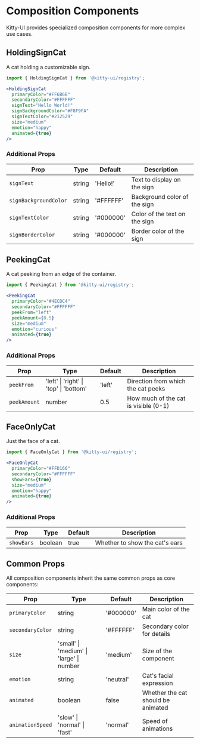 # Composition Components

Kitty-UI provides specialized composition components for more complex use cases.

## HoldingSignCat

A cat holding a customizable sign.

```jsx
import { HoldingSignCat } from '@kitty-ui/registry';

<HoldingSignCat 
  primaryColor="#FF6B6B"
  secondaryColor="#FFFFFF"
  signText="Hello World!"
  signBackgroundColor="#F8F9FA"
  signTextColor="#212529"
  size="medium"
  emotion="happy"
  animated={true}
/>
```

### Additional Props

| Prop | Type | Default | Description |
|------|------|---------|-------------|
| `signText` | string | 'Hello!' | Text to display on the sign |
| `signBackgroundColor` | string | '#FFFFFF' | Background color of the sign |
| `signTextColor` | string | '#000000' | Color of the text on the sign |
| `signBorderColor` | string | '#000000' | Border color of the sign |

## PeekingCat

A cat peeking from an edge of the container.

```jsx
import { PeekingCat } from '@kitty-ui/registry';

<PeekingCat 
  primaryColor="#4ECDC4"
  secondaryColor="#FFFFFF"
  peekFrom="left"
  peekAmount={0.5}
  size="medium"
  emotion="curious"
  animated={true}
/>
```

### Additional Props

| Prop | Type | Default | Description |
|------|------|---------|-------------|
| `peekFrom` | 'left' \| 'right' \| 'top' \| 'bottom' | 'left' | Direction from which the cat peeks |
| `peekAmount` | number | 0.5 | How much of the cat is visible (0-1) |

## FaceOnlyCat

Just the face of a cat.

```jsx
import { FaceOnlyCat } from '@kitty-ui/registry';

<FaceOnlyCat 
  primaryColor="#FFD166"
  secondaryColor="#FFFFFF"
  showEars={true}
  size="medium"
  emotion="happy"
  animated={true}
/>
```

### Additional Props

| Prop | Type | Default | Description |
|------|------|---------|-------------|
| `showEars` | boolean | true | Whether to show the cat's ears |

## Common Props

All composition components inherit the same common props as core components:

| Prop | Type | Default | Description |
|------|------|---------|-------------|
| `primaryColor` | string | '#000000' | Main color of the cat |
| `secondaryColor` | string | '#FFFFFF' | Secondary color for details |
| `size` | 'small' \| 'medium' \| 'large' \| number | 'medium' | Size of the component |
| `emotion` | string | 'neutral' | Cat's facial expression |
| `animated` | boolean | false | Whether the cat should be animated |
| `animationSpeed` | 'slow' \| 'normal' \| 'fast' | 'normal' | Speed of animations |